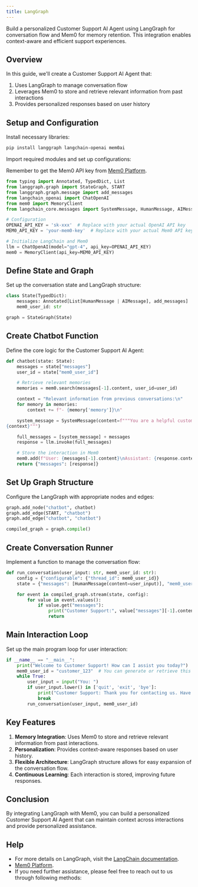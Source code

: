 ```yaml
---
title: LangGraph
---
```


<Snippet file="blank-notif.mdx" />

Build a personalized Customer Support AI Agent using LangGraph for conversation flow and Mem0 for memory retention. This integration enables context-aware and efficient support experiences.

## Overview

In this guide, we'll create a Customer Support AI Agent that:
1. Uses LangGraph to manage conversation flow
2. Leverages Mem0 to store and retrieve relevant information from past interactions
3. Provides personalized responses based on user history

## Setup and Configuration

Install necessary libraries:

```bash
pip install langgraph langchain-openai mem0ai
```


Import required modules and set up configurations:

<Note>Remember to get the Mem0 API key from [Mem0 Platform](https://app.mem0.ai).</Note>

```python
from typing import Annotated, TypedDict, List
from langgraph.graph import StateGraph, START
from langgraph.graph.message import add_messages
from langchain_openai import ChatOpenAI
from mem0 import MemoryClient
from langchain_core.messages import SystemMessage, HumanMessage, AIMessage

# Configuration
OPENAI_API_KEY = 'sk-xxx'  # Replace with your actual OpenAI API key
MEM0_API_KEY = 'your-mem0-key'  # Replace with your actual Mem0 API key

# Initialize LangChain and Mem0
llm = ChatOpenAI(model="gpt-4", api_key=OPENAI_API_KEY)
mem0 = MemoryClient(api_key=MEM0_API_KEY)
```

## Define State and Graph

Set up the conversation state and LangGraph structure:

```python
class State(TypedDict):
    messages: Annotated[List[HumanMessage | AIMessage], add_messages]
    mem0_user_id: str

graph = StateGraph(State)
```

## Create Chatbot Function

Define the core logic for the Customer Support AI Agent:

```python
def chatbot(state: State):
    messages = state["messages"]
    user_id = state["mem0_user_id"]

    # Retrieve relevant memories
    memories = mem0.search(messages[-1].content, user_id=user_id)

    context = "Relevant information from previous conversations:\n"
    for memory in memories:
        context += f"- {memory['memory']}\n"

    system_message = SystemMessage(content=f"""You are a helpful customer support assistant. Use the provided context to personalize your responses and remember user preferences and past interactions.
{context}""")

    full_messages = [system_message] + messages
    response = llm.invoke(full_messages)

    # Store the interaction in Mem0
    mem0.add(f"User: {messages[-1].content}\nAssistant: {response.content}", user_id=user_id)
    return {"messages": [response]}
```

## Set Up Graph Structure

Configure the LangGraph with appropriate nodes and edges:

```python
graph.add_node("chatbot", chatbot)
graph.add_edge(START, "chatbot")
graph.add_edge("chatbot", "chatbot")

compiled_graph = graph.compile()
```

## Create Conversation Runner

Implement a function to manage the conversation flow:

```python
def run_conversation(user_input: str, mem0_user_id: str):
    config = {"configurable": {"thread_id": mem0_user_id}}
    state = {"messages": [HumanMessage(content=user_input)], "mem0_user_id": mem0_user_id}

    for event in compiled_graph.stream(state, config):
        for value in event.values():
            if value.get("messages"):
                print("Customer Support:", value["messages"][-1].content)
                return
```

## Main Interaction Loop

Set up the main program loop for user interaction:

```python
if __name__ == "__main__":
    print("Welcome to Customer Support! How can I assist you today?")
    mem0_user_id = "customer_123"  # You can generate or retrieve this based on your user management system
    while True:
        user_input = input("You: ")
        if user_input.lower() in ['quit', 'exit', 'bye']:
            print("Customer Support: Thank you for contacting us. Have a great day!")
            break
        run_conversation(user_input, mem0_user_id)
```

## Key Features

1. **Memory Integration**: Uses Mem0 to store and retrieve relevant information from past interactions.
2. **Personalization**: Provides context-aware responses based on user history.
3. **Flexible Architecture**: LangGraph structure allows for easy expansion of the conversation flow.
4. **Continuous Learning**: Each interaction is stored, improving future responses.

## Conclusion

By integrating LangGraph with Mem0, you can build a personalized Customer Support AI Agent that can maintain context across interactions and provide personalized assistance.

## Help

- For more details on LangGraph, visit the [LangChain documentation](https://python.langchain.com/docs/langgraph).
- [Mem0 Platform](https://app.mem0.ai/).
- If you need further assistance, please feel free to reach out to us through following methods:

<Snippet file="get-help.mdx" />
